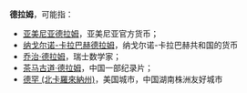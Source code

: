 '''德拉姆'''，可能指：

*[[亚美尼亚德拉姆|亚美尼亚德拉姆]]，亚美尼亚官方货币；
*[[纳戈尔诺-卡拉巴赫德拉姆|纳戈尔诺-卡拉巴赫德拉姆]]，纳戈尔诺-卡拉巴赫共和国的货币
*[[乔治·德拉姆|乔治·德拉姆]]，瑞士数学家；
*[[茶马古道·德拉姆|茶马古道·德拉姆]]，中国一部纪录片；
*[[德罕_(北卡羅來納州)|德罕 (北卡羅來納州)]]，美国城市，中国湖南株洲友好城市

{{disambig|Cat=三字消歧义}}